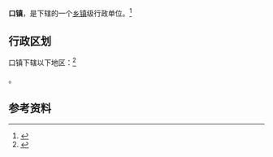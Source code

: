 {{中国乡级行政区|61/04/23/105/000}}

'''口镇'''，是{{PRC admin/fullname|61/04/23/105/000|3}}下辖的一个[[乡镇|乡镇]]级行政单位。<ref>{{PRC admin/ref sgc|{{PRC admin/parent|61/04/23/105/000}}}}</ref>

== 行政区划 ==

口镇下辖以下地区：<ref>{{PRC admin/ref sgc|61/04/23/105/000}}</ref>

{{PRC admin/children|61/04/23/105/000}}。

== 参考资料 ==

{{reflist}}

{{行政区划小作品}}
{{PRC admin/navcat|61/04/23/105/000}}